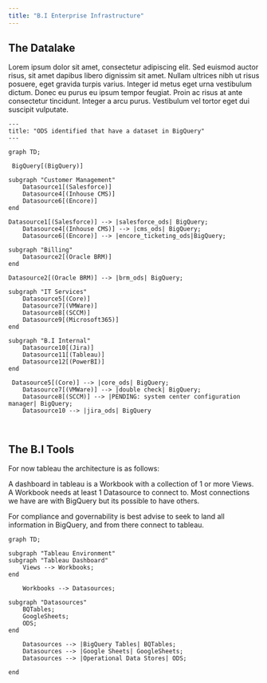 ```yaml
---
title: "B.I Enterprise Infrastructure"
---
```


## The Datalake 

Lorem ipsum dolor sit amet, consectetur adipiscing elit. Sed euismod auctor risus, sit amet dapibus libero dignissim sit amet. Nullam ultrices nibh ut risus posuere, eget gravida turpis varius. Integer id metus eget urna vestibulum dictum. Donec eu purus eu ipsum tempor feugiat. Proin ac risus at ante consectetur tincidunt. Integer a arcu purus. Vestibulum vel tortor eget dui suscipit vulputate.

```mermaid
---
title: "ODS identified that have a dataset in BigQuery"
---

graph TD;

 BigQuery[(BigQuery)]

subgraph "Customer Management"
    Datasource1[(Salesforce)] 
    Datasource4[(Inhouse CMS)]
    Datasource6[(Encore)] 
end

Datasource1[(Salesforce)] --> |salesforce_ods| BigQuery;
    Datasource4[(Inhouse CMS)] --> |cms_ods| BigQuery;
    Datasource6[(Encore)] --> |encore_ticketing_ods|BigQuery;
    
subgraph "Billing"
    Datasource2[(Oracle BRM)] 
end

Datasource2[(Oracle BRM)] --> |brm_ods| BigQuery;

subgraph "IT Services"
    Datasource5[(Core)] 
    Datasource7[(VMWare)]
    Datasource8[(SCCM)] 
    Datasource9[(Microsoft365)]
end

subgraph "B.I Internal"
    Datasource10[(Jira)] 
    Datasource11[(Tableau)]
    Datasource12[(PowerBI)] 
end

 Datasource5[(Core)] --> |core_ods| BigQuery;
    Datasource7[(VMWare)] --> |double check| BigQuery;
    Datasource8[(SCCM)] --> |PENDING: system center configuration manager| BigQuery;
    Datasource10 --> |jira_ods| BigQuery



```

## The B.I Tools

For now tableau the architecture is as follows:

A dashboard in tableau is a Workbook with a collection of 1 or more Views. A Workbook needs at least 1 Datasource to connect to. Most connections we have are with BigQuery but its possible to have others.

For compliance and governability is best advise to seek to land all information in BigQuery, and from there connect to tableau.

```mermaid
graph TD;

subgraph "Tableau Environment"
subgraph "Tableau Dashboard"
    Views --> Workbooks;
end

    Workbooks --> Datasources;

subgraph "Datasources"
    BQTables;
    GoogleSheets;
    ODS;
end

    Datasources --> |BigQuery Tables| BQTables;
    Datasources --> |Google Sheets| GoogleSheets;
    Datasources --> |Operational Data Stores| ODS;

end
```